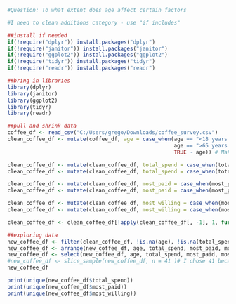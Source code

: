 ```r
#Question: To what extent does age affect certain factors

#I need to clean additions category - use "if includes"

##install if needed
if(!require("dplyr")) install.packages("dplyr")
if(!require("janitor")) install.packages("janitor")
if(!require("ggplot2")) install.packages("ggplot2")
if(!require("tidyr")) install.packages("tidyr")
if(!require("readr")) install.packages("readr")

##bring in libraries
library(dplyr)
library(janitor)
library(ggplot2)
library(tidyr)
library(readr)

##pull and shrink data
coffee_df <- read_csv("C:/Users/grego/Downloads/coffee_survey.csv")
clean_coffee_df <- mutate(coffee_df, age = case_when(age == "<18 years old" ~ "0-17 years old", 
                                                     age == ">65 years old" ~ "65+ years old",
                                                     TRUE ~ age)) # Make <18 and >65 years old properly alphabetized

clean_coffee_df <- mutate(clean_coffee_df, total_spend = case_when(total_spend == "<$20" ~ "$0-$20", TRUE ~ total_spend)) # Make Less than 1 properly alphabetized
clean_coffee_df <- mutate(clean_coffee_df, total_spend = case_when(total_spend == ">$100" ~ "$100+", TRUE ~ total_spend)) # Make Less than 1 properly alphabetized

clean_coffee_df <- mutate(clean_coffee_df, most_paid = case_when(most_paid == "Less than $2" ~ "$0-$2", TRUE ~ most_paid)) # Make Less than 1 properly alphabetized
clean_coffee_df <- mutate(clean_coffee_df, most_paid = case_when(most_paid == "More than $20" ~ "$20+", TRUE ~ most_paid)) # Make Less than 1 properly alphabetized

clean_coffee_df <- mutate(clean_coffee_df, most_willing = case_when(most_willing == "Less than $2" ~ "$0-$2", TRUE ~ most_willing)) # Make Less than 1 properly alphabetized
clean_coffee_df <- mutate(clean_coffee_df, most_willing = case_when(most_willing == "More than $20" ~ "$20+", TRUE ~ most_willing)) # Make Less than 1 properly alphabetized

clean_coffee_df <- clean_coffee_df[!apply(clean_coffee_df[, -1], 1, function(x) all(is.na(x))), ] #remove data if everything is NA

##exploring data
new_coffee_df <- filter(clean_coffee_df, !is.na(age), !is.na(total_spend), !is.na(most_paid), !is.na(most_willing))
new_coffee_df <- arrange(new_coffee_df, age, total_spend, most_paid, most_willing)
new_coffee_df <- select(new_coffee_df, age, total_spend, most_paid, most_willing)
#new_coffee_df <- slice_sample(new_coffee_df, n = 41 )# I chose 41 because that is the max rows visible on my screen
new_coffee_df

print(unique(new_coffee_df$total_spend))
print(unique(new_coffee_df$most_paid))
print(unique(new_coffee_df$most_willing))
```
